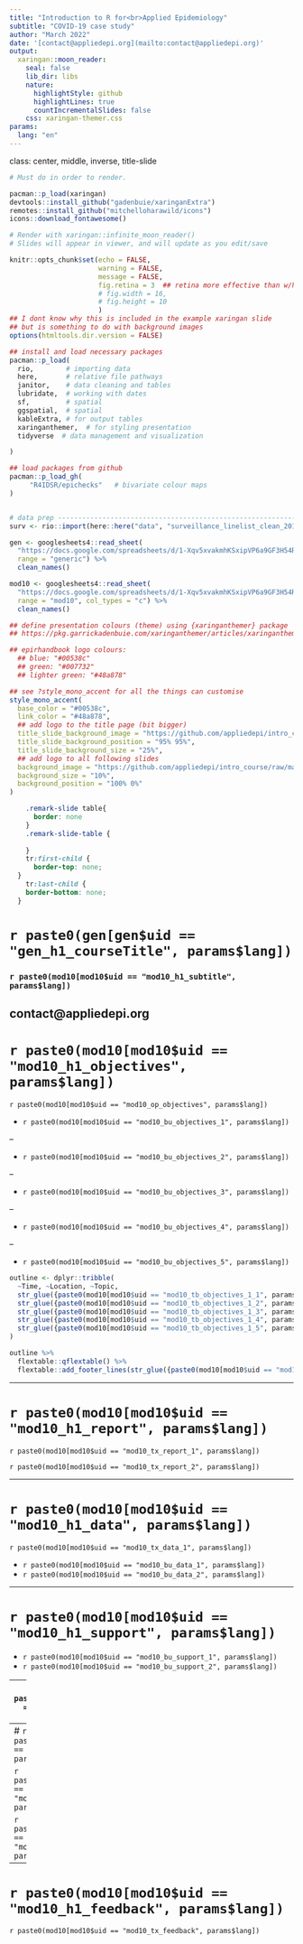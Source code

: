```yaml
---
title: "Introduction to R for<br>Applied Epidemiology"
subtitle: "COVID-19 case study"
author: "March 2022"
date: '[contact@appliedepi.org](mailto:contact@appliedepi.org)'
output:
  xaringan::moon_reader:
    seal: false
    lib_dir: libs
    nature:
      highlightStyle: github
      highlightLines: true
      countIncrementalSlides: false
    css: xaringan-themer.css
params:
  lang: "en"
---
```

class: center, middle, inverse, title-slide

```r
# Must do in order to render.

pacman::p_load(xaringan)
devtools::install_github("gadenbuie/xaringanExtra")
remotes::install_github("mitchelloharawild/icons")
icons::download_fontawesome()

# Render with xaringan::infinite_moon_reader()
# Slides will appear in viewer, and will update as you edit/save
```


```r
knitr::opts_chunk$set(echo = FALSE, 
                      warning = FALSE, 
                      message = FALSE, 
                      fig.retina = 3  ## retina more effective than w/h (according to twitter)
                      # fig.width = 16, 
                      # fig.height = 10
                      )
## I dont know why this is included in the example xaringan slide 
## but is something to do with background images
options(htmltools.dir.version = FALSE)

## install and load necessary packages 
pacman::p_load(
  rio,        # importing data  
  here,       # relative file pathways  
  janitor,    # data cleaning and tables
  lubridate,  # working with dates
  sf,         # spatial
  ggspatial,  # spatial
  kableExtra, # for output tables
  xaringanthemer,  # for styling presentation
  tidyverse  # data management and visualization

)

## load packages from github
pacman::p_load_gh(
     "R4IDSR/epichecks"   # bivariate colour maps 
)


# data prep --------------------------------------------------------------------
surv <- rio::import(here::here("data", "surveillance_linelist_clean_20141201.rds"))

gen <- googlesheets4::read_sheet(
  "https://docs.google.com/spreadsheets/d/1-Xqv5xvakmhKSxipVP6a9GF3H54RN-rbilhdNhPHx6M/edit#gid=998182281",
  range = "generic") %>%
  clean_names()

mod10 <- googlesheets4::read_sheet(
  "https://docs.google.com/spreadsheets/d/1-Xqv5xvakmhKSxipVP6a9GF3H54RN-rbilhdNhPHx6M/edit#gid=998182281",
  range = "mod10", col_types = "c") %>%
  clean_names()
```

```r

## define presentation colours (theme) using {xaringanthemer} package 
## https://pkg.garrickadenbuie.com/xaringanthemer/articles/xaringanthemer.html

## epirhandbook logo colours: 
  ## blue: "#00538c"
  ## green: "#007732"
  ## lighter green: "#48a878"

## see ?style_mono_accent for all the things can customise
style_mono_accent(
  base_color = "#00538c", 
  link_color = "#48a878", 
  ## add logo to the title page (bit bigger)
  title_slide_background_image = "https://github.com/appliedepi/intro_course/raw/main/images/logo.png", 
  title_slide_background_position = "95% 95%", 
  title_slide_background_size = "25%", 
  ## add logo to all following slides
  background_image = "https://github.com/appliedepi/intro_course/raw/main/images/logo.png", 
  background_size = "10%",
  background_position = "100% 0%"
)
```

```css
    .remark-slide table{
      border: none
    }
    .remark-slide-table {
      
    }
    tr:first-child {
      border-top: none;
  }
    tr:last-child {
    border-bottom: none;
  }
```

# `r paste0(gen[gen$uid == "gen_h1_courseTitle", params$lang])`

### `r paste0(mod10[mod10$uid == "mod10_h1_subtitle", params$lang])`

contact@appliedepi.org
---

# `r paste0(mod10[mod10$uid == "mod10_h1_objectives", params$lang])`  

`r paste0(mod10[mod10$uid == "mod10_op_objectives", params$lang])`  

* `r paste0(mod10[mod10$uid == "mod10_bu_objectives_1", params$lang])`  

--

* `r paste0(mod10[mod10$uid == "mod10_bu_objectives_2", params$lang])`  

--

* `r paste0(mod10[mod10$uid == "mod10_bu_objectives_3", params$lang])`  

--

* `r paste0(mod10[mod10$uid == "mod10_bu_objectives_4", params$lang])`  

--

* `r paste0(mod10[mod10$uid == "mod10_bu_objectives_5", params$lang])`  

```r
outline <- dplyr::tribble(
  ~Time, ~Location, ~Topic,
  str_glue({paste0(mod10[mod10$uid == "mod10_tb_objectives_1_1", params$lang])}),     str_glue({paste0(mod10[mod10$uid == "mod10_tb_objectives_2_1", params$lang])}),      str_glue({paste0(mod10[mod10$uid == "mod10_tb_objectives_3_1", params$lang])}),
  str_glue({paste0(mod10[mod10$uid == "mod10_tb_objectives_1_2", params$lang])}),        str_glue({paste0(mod10[mod10$uid == "mod10_tb_objectives_2_2", params$lang])}),str_glue({paste0(mod10[mod10$uid == "mod10_tb_objectives_3_2", params$lang])}),
  str_glue({paste0(mod10[mod10$uid == "mod10_tb_objectives_1_3", params$lang])}),     str_glue({paste0(mod10[mod10$uid == "mod10_tb_objectives_2_3", params$lang])}),      str_glue({paste0(mod10[mod10$uid == "mod10_tb_objectives_3_3", params$lang])}),
  str_glue({paste0(mod10[mod10$uid == "mod10_tb_objectives_1_4", params$lang])}),      str_glue({paste0(mod10[mod10$uid == "mod10_tb_objectives_2_4", params$lang])}),      str_glue({paste0(mod10[mod10$uid == "mod10_tb_objectives_3_4", params$lang])}),
  str_glue({paste0(mod10[mod10$uid == "mod10_tb_objectives_1_5", params$lang])}),     str_glue({paste0(mod10[mod10$uid == "mod10_tb_objectives_2_5", params$lang])}),      str_glue({paste0(mod10[mod10$uid == "mod10_tb_objectives_3_5", params$lang])})
)

outline %>% 
  flextable::qflextable() %>% 
  flextable::add_footer_lines(str_glue({paste0(mod10[mod10$uid == "mod10_fn_objectives", params$lang])}))
```


---

# `r paste0(mod10[mod10$uid == "mod10_h1_report", params$lang])`

`r paste0(mod10[mod10$uid == "mod10_tx_report_1", params$lang])`

`r paste0(mod10[mod10$uid == "mod10_tx_report_2", params$lang])`  


---

# `r paste0(mod10[mod10$uid == "mod10_h1_data", params$lang])`

`r paste0(mod10[mod10$uid == "mod10_tx_data_1", params$lang])`  

- `r paste0(mod10[mod10$uid == "mod10_bu_data_1", params$lang])`  
- `r paste0(mod10[mod10$uid == "mod10_bu_data_2", params$lang])`  


---

# `r paste0(mod10[mod10$uid == "mod10_h1_support", params$lang])`  

- `r paste0(mod10[mod10$uid == "mod10_bu_support_1", params$lang])`  
- `r paste0(mod10[mod10$uid == "mod10_bu_support_2", params$lang])`  


---
# `r paste0(mod10[mod10$uid == "mod10_h1_fun", params$lang])`  

`r paste0(mod10[mod10$uid == "mod10_tx_fun", params$lang])`  


---
# `r paste0(mod10[mod10$uid == "mod10_h1_review", params$lang])`  

`r paste0(mod10[mod10$uid == "mod10_tx_review_1", params$lang])`  

`r paste0(mod10[mod10$uid == "mod10_tx_review_2", params$lang])`  


---
# `r paste0(mod10[mod10$uid == "mod10_h1_feedback", params$lang])`  

`r paste0(mod10[mod10$uid == "mod10_tx_feedback", params$lang])`  

